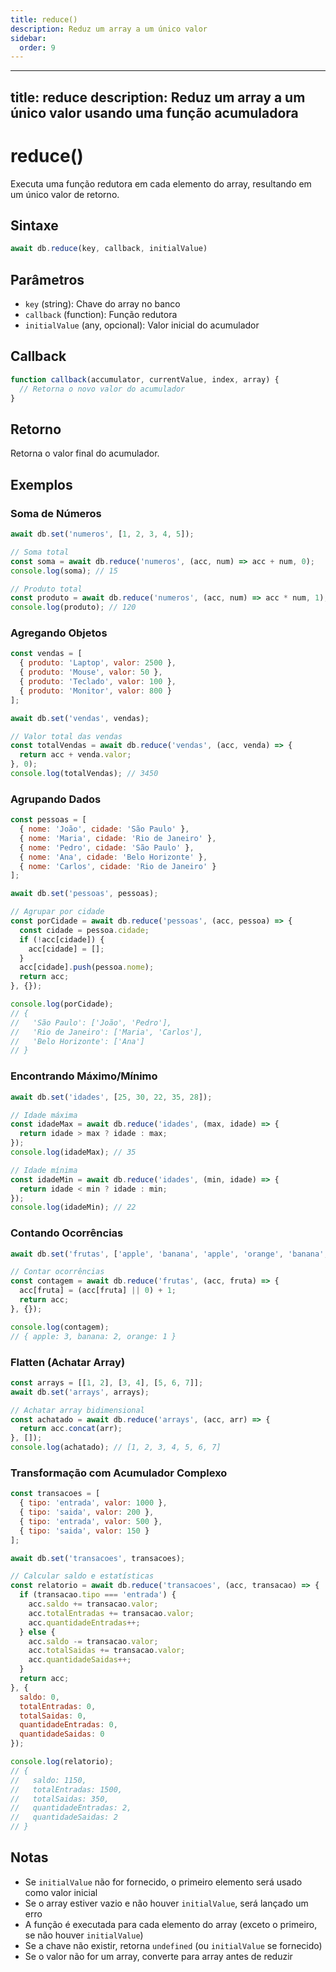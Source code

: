 ```yaml
---
title: reduce()
description: Reduz um array a um único valor
sidebar:
  order: 9
---
```


---
title: reduce
description: Reduz um array a um único valor usando uma função acumuladora
---

# reduce()

Executa uma função redutora em cada elemento do array, resultando em um único valor de retorno.

## Sintaxe

```javascript
await db.reduce(key, callback, initialValue)
```

## Parâmetros

- `key` (string): Chave do array no banco
- `callback` (function): Função redutora
- `initialValue` (any, opcional): Valor inicial do acumulador

## Callback

```javascript
function callback(accumulator, currentValue, index, array) {
  // Retorna o novo valor do acumulador
}
```

## Retorno

Retorna o valor final do acumulador.

## Exemplos

### Soma de Números

```javascript
await db.set('numeros', [1, 2, 3, 4, 5]);

// Soma total
const soma = await db.reduce('numeros', (acc, num) => acc + num, 0);
console.log(soma); // 15

// Produto total
const produto = await db.reduce('numeros', (acc, num) => acc * num, 1);
console.log(produto); // 120
```

### Agregando Objetos

```javascript
const vendas = [
  { produto: 'Laptop', valor: 2500 },
  { produto: 'Mouse', valor: 50 },
  { produto: 'Teclado', valor: 100 },
  { produto: 'Monitor', valor: 800 }
];

await db.set('vendas', vendas);

// Valor total das vendas
const totalVendas = await db.reduce('vendas', (acc, venda) => {
  return acc + venda.valor;
}, 0);
console.log(totalVendas); // 3450
```

### Agrupando Dados

```javascript
const pessoas = [
  { nome: 'João', cidade: 'São Paulo' },
  { nome: 'Maria', cidade: 'Rio de Janeiro' },
  { nome: 'Pedro', cidade: 'São Paulo' },
  { nome: 'Ana', cidade: 'Belo Horizonte' },
  { nome: 'Carlos', cidade: 'Rio de Janeiro' }
];

await db.set('pessoas', pessoas);

// Agrupar por cidade
const porCidade = await db.reduce('pessoas', (acc, pessoa) => {
  const cidade = pessoa.cidade;
  if (!acc[cidade]) {
    acc[cidade] = [];
  }
  acc[cidade].push(pessoa.nome);
  return acc;
}, {});

console.log(porCidade);
// {
//   'São Paulo': ['João', 'Pedro'],
//   'Rio de Janeiro': ['Maria', 'Carlos'],
//   'Belo Horizonte': ['Ana']
// }
```

### Encontrando Máximo/Mínimo

```javascript
await db.set('idades', [25, 30, 22, 35, 28]);

// Idade máxima
const idadeMax = await db.reduce('idades', (max, idade) => {
  return idade > max ? idade : max;
});
console.log(idadeMax); // 35

// Idade mínima
const idadeMin = await db.reduce('idades', (min, idade) => {
  return idade < min ? idade : min;
});
console.log(idadeMin); // 22
```

### Contando Ocorrências

```javascript
await db.set('frutas', ['apple', 'banana', 'apple', 'orange', 'banana', 'apple']);

// Contar ocorrências
const contagem = await db.reduce('frutas', (acc, fruta) => {
  acc[fruta] = (acc[fruta] || 0) + 1;
  return acc;
}, {});

console.log(contagem);
// { apple: 3, banana: 2, orange: 1 }
```

### Flatten (Achatar Array)

```javascript
const arrays = [[1, 2], [3, 4], [5, 6, 7]];
await db.set('arrays', arrays);

// Achatar array bidimensional
const achatado = await db.reduce('arrays', (acc, arr) => {
  return acc.concat(arr);
}, []);
console.log(achatado); // [1, 2, 3, 4, 5, 6, 7]
```

### Transformação com Acumulador Complexo

```javascript
const transacoes = [
  { tipo: 'entrada', valor: 1000 },
  { tipo: 'saida', valor: 200 },
  { tipo: 'entrada', valor: 500 },
  { tipo: 'saida', valor: 150 }
];

await db.set('transacoes', transacoes);

// Calcular saldo e estatísticas
const relatorio = await db.reduce('transacoes', (acc, transacao) => {
  if (transacao.tipo === 'entrada') {
    acc.saldo += transacao.valor;
    acc.totalEntradas += transacao.valor;
    acc.quantidadeEntradas++;
  } else {
    acc.saldo -= transacao.valor;
    acc.totalSaidas += transacao.valor;
    acc.quantidadeSaidas++;
  }
  return acc;
}, {
  saldo: 0,
  totalEntradas: 0,
  totalSaidas: 0,
  quantidadeEntradas: 0,
  quantidadeSaidas: 0
});

console.log(relatorio);
// {
//   saldo: 1150,
//   totalEntradas: 1500,
//   totalSaidas: 350,
//   quantidadeEntradas: 2,
//   quantidadeSaidas: 2
// }
```

## Notas

- Se `initialValue` não for fornecido, o primeiro elemento será usado como valor inicial
- Se o array estiver vazio e não houver `initialValue`, será lançado um erro
- A função é executada para cada elemento do array (exceto o primeiro, se não houver `initialValue`)
- Se a chave não existir, retorna `undefined` (ou `initialValue` se fornecido)
- Se o valor não for um array, converte para array antes de reduzir